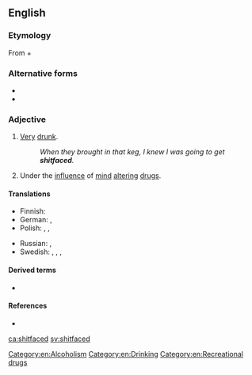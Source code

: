 {{also|shit-faced|shit faced}}
==English==

===Etymology===
From {{m|en|shit|}} + {{m|en|faced|}}

===Alternative forms===
* {{l|en|shit faced}}
* {{l|en|shit-faced}}

===Adjective===
{{en-adj}}

# {{lb|en|vulgar}} [[very|Very]] [[drunk]].
#: ''When they brought in that keg, I knew I was going to get '''shitfaced'''.''
# {{lb|en|vulgar}} Under the [[influence]] of [[mind]] [[altering]] [[drugs]].

====Translations====
{{trans-top|very drunk}}
* Finnish: {{t|fi|perseet olalla}}
* German: {{t+|de|sturzbesoffen}}, {{t|de|stinkbesoffen}}
* Polish: {{t+|pl|najebany}}, {{t|pl|napierdolony}}, {{t|pl|nabzdryngolony}}
{{trans-mid}}
* Russian: {{t|ru|[[пья́ный]] [[вдрызг]]}}, {{t|ru|[[бухо́й]] [[в]] [[жопа|жо́пу]]}} {{qualifier|vulgar}}
* Swedish: {{t+|sv|stupfull}}, {{t+|sv|dyngrak}}, {{t|sv|asfull}}, {{t|sv|skitfull}}
{{trans-bottom}}

====Derived terms====
* {{l|en|faced}}

====References====
* {{R:American Heritage 2000}}

[[Category:en:Alcoholism]]
[[Category:en:Drinking]]
[[Category:en:Recreational drugs]]

[[ca:shitfaced]]
[[sv:shitfaced]]